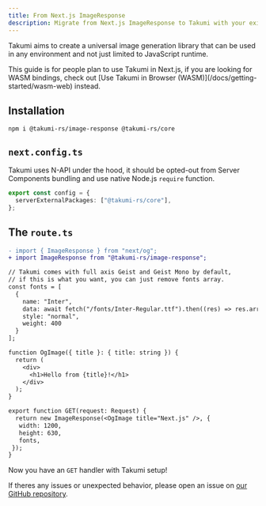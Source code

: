 ```yaml
---
title: From Next.js ImageResponse
description: Migrate from Next.js ImageResponse to Takumi with your existing components.
---
```


Takumi aims to create a universal image generation library that can be used in any environment and not just limited to JavaScript runtime.

<Callout>
This guide is for people plan to use Takumi in Next.js, if you are looking for WASM bindings, check out [Use Takumi in Browser (WASM)](/docs/getting-started/wasm-web) instead.
</Callout>

## Installation

```npm
npm i @takumi-rs/image-response @takumi-rs/core
```

## `next.config.ts`

Takumi uses N-API under the hood, it should be opted-out from Server Components bundling and use native Node.js `require` function.

```ts
export const config = {
  serverExternalPackages: ["@takumi-rs/core"],
};
```

## The `route.ts`

```diff
- import { ImageResponse } from "next/og";
+ import ImageResponse from "@takumi-rs/image-response";

// Takumi comes with full axis Geist and Geist Mono by default, 
// if this is what you want, you can just remove fonts array.
const fonts = [
  {
    name: "Inter",
    data: await fetch("/fonts/Inter-Regular.ttf").then((res) => res.arrayBuffer()),
    style: "normal",
    weight: 400
  }
];

function OgImage({ title }: { title: string }) {
  return (
    <div>
      <h1>Hello from {title}!</h1>
    </div>
  );
}

export function GET(request: Request) {
  return new ImageResponse(<OgImage title="Next.js" />, {
   width: 1200,
   height: 630,
   fonts,
 });
}
```

Now you have an `GET` handler with Takumi setup!

If theres any issues or unexpected behavior, please open an issue on [our GitHub repository](https://github.com/kane50613/takumi/issues).